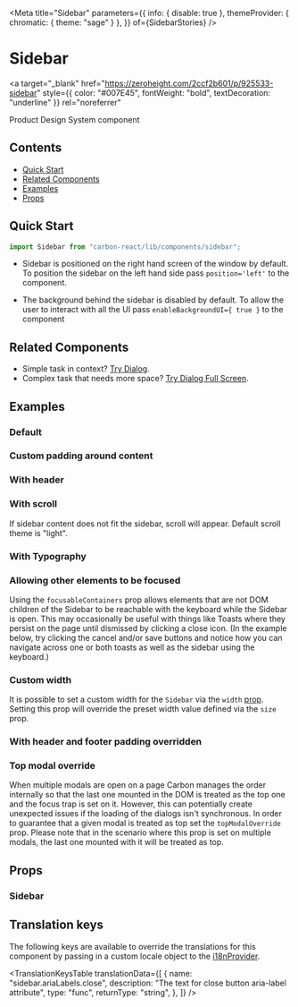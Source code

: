 

<Meta
  title="Sidebar"
  parameters={{
    info: { disable: true },
    themeProvider: { chromatic: { theme: "sage" } },
  }}
  of={SidebarStories}
/>

# Sidebar

<a
  target="_blank"
  href="https://zeroheight.com/2ccf2b601/p/925533-sidebar"
  style={{ color: "#007E45", fontWeight: "bold", textDecoration: "underline" }}
  rel="noreferrer"
>
  Product Design System component
</a>

## Contents

- [Quick Start](#quick-start)
- [Related Components](#related-components)
- [Examples](#examples)
- [Props](#props)

## Quick Start

```javascript
import Sidebar from "carbon-react/lib/components/sidebar";
```

- Sidebar is positioned on the right hand screen of the window by default. To position the sidebar on the left hand side pass `position='left'` to the component.

- The background behind the sidebar is disabled by default. To allow the user to interact with all the UI pass `enableBackgroundUI={ true }` to the component

## Related Components

- Simple task in context? [Try Dialog](https://carbon.sage.com/?path=/docs/dialog--default-story "Try Dialog").
- Complex task that needs more space? [Try Dialog Full Screen](https://carbon.sage.com/?path=/docs/dialog-full-screen--default "Try Dialog Full Screen").

## Examples

### Default

<Canvas of={SidebarStories.DefaultStory} />

### Custom padding around content

<Canvas of={SidebarStories.CustomPaddingAroundContent} />

### With header

<Canvas of={SidebarStories.WithHeader} />

### With scroll

If sidebar content does not fit the sidebar, scroll will appear. Default scroll theme is "light".

<Canvas of={SidebarStories.WithScroll} />

### With Typography

<Canvas of={SidebarStories.WithTypography} />

### Allowing other elements to be focused

Using the `focusableContainers` prop allows elements that are not DOM children of the Sidebar to be reachable with the keyboard while the Sidebar is open.
This may occasionally be useful with things like Toasts where they persist on the page until dismissed by clicking a close icon.
(In the example below, try clicking the cancel and/or save buttons and notice how you can navigate across one or both toasts as well as the sidebar using the keyboard.)

<Canvas of={SidebarStories.OtherFocusableContainers} />

### Custom width

It is possible to set a custom width for the `Sidebar` via the `width` [prop](#props).
Setting this prop will override the preset width value defined via the `size` prop.

<Canvas of={SidebarStories.CustomWidth} />

### With header and footer padding overridden

<Canvas of={SidebarStories.WithHeaderAndFooterPadding} />

### Top modal override

When multiple modals are open on a page Carbon manages the order internally so that the last one mounted in the DOM
is treated as the top one and the focus trap is set on it. However, this can potentially
create unexpected issues if the loading of the dialogs isn't synchronous. In order to guarantee that a given
modal is treated as top set the `topModalOverride` prop. Please note that in the scenario where this prop is
set on multiple modals, the last one mounted with it will be treated as top.

<Canvas of={SidebarStories.TopModalOverride} />

## Props

### Sidebar

<ArgTypes of={SidebarStories} />

## Translation keys

The following keys are available to override the translations for this component by passing in a custom locale object to the
[i18nProvider](https://carbon.sage.com/?path=/story/documentation-i18n--page).

<TranslationKeysTable
  translationData={[
    {
      name: "sidebar.ariaLabels.close",
      description: "The text for close button aria-label attribute",
      type: "func",
      returnType: "string",
    },
  ]}
/>
